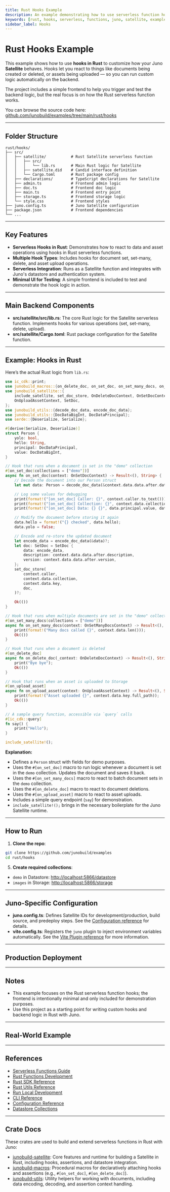 ```yaml
---
title: Rust Hooks Example
description: An example demonstrating how to use serverless function hooks in Rust for Juno serverless functions.
keywords: [rust, hooks, serverless, functions, juno, satellite, example]
sidebar_label: Hooks
---
```


# Rust Hooks Example

This example shows how to use **hooks in Rust** to customize how your Juno **Satellite** behaves. Hooks let you react to things like documents being created or deleted, or assets being uploaded — so you can run custom logic automatically on the backend.

The project includes a simple frontend to help you trigger and test the backend logic, but the real focus is on how the Rust serverless function works.

You can browse the source code here: [github.com/junobuild/examples/tree/main/rust/hooks](https://github.com/junobuild/examples/tree/main/rust/hooks)

---

## Folder Structure

```
rust/hooks/
├── src/
│   ├── satellite/           # Rust Satellite serverless function
│   │   ├── src/
│   │   │   └── lib.rs       # Main Rust logic for Satellite
│   │   ├── satellite.did    # Candid interface definition
│   │   └── Cargo.toml       # Rust package config
│   ├── declarations/        # TypeScript declarations for Satellite
│   ├── admin.ts             # Frontend admin logic
│   ├── doc.ts               # Frontend doc logic
│   ├── main.ts              # Frontend entry point
│   ├── storage.ts           # Frontend storage logic
│   └── style.css            # Frontend styles
├── juno.config.ts           # Juno Satellite configuration
├── package.json             # Frontend dependencies
└── ...
```

---

## Key Features

- **Serverless Hooks in Rust**: Demonstrates how to react to data and asset operations using hooks in Rust serverless functions.
- **Multiple Hook Types**: Includes hooks for document set, set-many, delete, and asset upload operations.
- **Serverless Integration**: Runs as a Satellite function and integrates with Juno's datastore and authentication system.
- **Minimal UI for Testing**: A simple frontend is included to test and demonstrate the hook logic in action.

---

## Main Backend Components

- **src/satellite/src/lib.rs**: The core Rust logic for the Satellite serverless function. Implements hooks for various operations (set, set-many, delete, upload).
- **src/satellite/Cargo.toml**: Rust package configuration for the Satellite function.

---

## Example: Hooks in Rust

Here’s the actual Rust logic from `lib.rs`:

```rust
use ic_cdk::print;
use junobuild_macros::{on_delete_doc, on_set_doc, on_set_many_docs, on_upload_asset};
use junobuild_satellite::{
    include_satellite, set_doc_store, OnDeleteDocContext, OnSetDocContext, OnSetManyDocsContext,
    OnUploadAssetContext, SetDoc,
};
use junobuild_utils::{decode_doc_data, encode_doc_data};
use junobuild_utils::{DocDataBigInt, DocDataPrincipal};
use serde::{Deserialize, Serialize};

#[derive(Serialize, Deserialize)]
struct Person {
    yolo: bool,
    hello: String,
    principal: DocDataPrincipal,
    value: DocDataBigInt,
}

// Hook that runs when a document is set in the "demo" collection
#[on_set_doc(collections = ["demo"])]
async fn on_set_doc(context: OnSetDocContext) -> Result<(), String> {
    // Decode the document into our Person struct
    let mut data: Person = decode_doc_data(&context.data.data.after.data)?;

    // Log some values for debugging
    print(format!("[on_set_doc] Caller: {}", context.caller.to_text()));
    print(format!("[on_set_doc] Collection: {}", context.data.collection));
    print(format!("[on_set_doc] Data: {} {}", data.principal.value, data.value.value));

    // Modify the document before storing it again
    data.hello = format!("{} checked", data.hello);
    data.yolo = false;

    // Encode and re-store the updated document
    let encode_data = encode_doc_data(&data)?;
    let doc: SetDoc = SetDoc {
        data: encode_data,
        description: context.data.data.after.description,
        version: context.data.data.after.version,
    };
    set_doc_store(
        context.caller,
        context.data.collection,
        context.data.key,
        doc,
    )?;

    Ok(())
}

// Hook that runs when multiple documents are set in the "demo" collection
#[on_set_many_docs(collections = ["demo"])]
async fn on_set_many_docs(context: OnSetManyDocsContext) -> Result<(), String> {
    print(format!("Many docs called {}", context.data.len()));
    Ok(())
}

// Hook that runs when a document is deleted
#[on_delete_doc]
async fn on_delete_doc(_context: OnDeleteDocContext) -> Result<(), String> {
    print("Bye bye");
    Ok(())
}

// Hook that runs when an asset is uploaded to Storage
#[on_upload_asset]
async fn on_upload_asset(context: OnUploadAssetContext) -> Result<(), String> {
    print(format!("Asset uploaded {}", context.data.key.full_path));
    Ok(())
}

// A sample query function, accessible via `query` calls
#[ic_cdk::query]
fn say() {
    print("Hello");
}

include_satellite!();
```

**Explanation:**

- Defines a `Person` struct with fields for demo purposes.
- Uses the `#[on_set_doc]` macro to run logic whenever a document is set in the `demo` collection. Updates the document and saves it back.
- Uses the `#[on_set_many_docs]` macro to react to batch document sets in the `demo` collection.
- Uses the `#[on_delete_doc]` macro to react to document deletions.
- Uses the `#[on_upload_asset]` macro to react to asset uploads.
- Includes a simple query endpoint (`say`) for demonstration.
- `include_satellite!();` brings in the necessary boilerplate for the Juno Satellite runtime.

---

## How to Run

1. **Clone the repo**:

```bash
git clone https://github.com/junobuild/examples
cd rust/hooks
```


<HowToStart index={2} />


<CreateSatellite index={4} />

5. **Create required collections**:

- `demo` in Datastore: [http://localhost:5866/datastore](http://localhost:5866/datastore)
- `images` in Storage: [http://localhost:5866/storage](http://localhost:5866/storage)


<HowToRun />

---

## Juno-Specific Configuration

- **juno.config.ts**: Defines Satellite IDs for development/production, build source, and predeploy steps. See the [Configuration reference](../../../reference/configuration.mdx) for details.
- **vite.config.ts**: Registers the `juno` plugin to inject environment variables automatically. See the [Vite Plugin reference](../../../reference/plugins.mdx#vite-plugin) for more information.

---

## Production Deployment


<ProdDeploy />

---

## Notes

- This example focuses on the Rust serverless function hooks; the frontend is intentionally minimal and only included for demonstration purposes.
- Use this project as a starting point for writing custom hooks and backend logic in Rust with Juno.

---

## Real-World Example


<ProposalsNetwork />

---

## References

- [Serverless Functions Guide](../../../guides/rust.mdx)
- [Rust Functions Development](../../../build/functions/index.md)
- [Rust SDK Reference](../../../reference/functions/rust/sdk.mdx)
- [Rust Utils Reference](../../../reference/functions/rust/utils.mdx)
- [Run Local Development](../../../guides/local-development.mdx)
- [CLI Reference](../../../reference/cli)
- [Configuration Reference](../../../reference/configuration.mdx)
- [Datastore Collections](../../../build/datastore/collections.md)

---

## Crate Docs

These crates are used to build and extend serverless functions in Rust with Juno:

- [junobuild-satellite](https://docs.rs/junobuild-satellite): Core features and runtime for building a Satellite in Rust, including hooks, assertions, and datastore integration.
- [junobuild-macros](https://docs.rs/junobuild-macros): Procedural macros for declaratively attaching hooks and assertions (e.g., `#[on_set_doc]`, `#[on_delete_doc]`).
- [junobuild-utils](https://docs.rs/junobuild-utils): Utility helpers for working with documents, including data encoding, decoding, and assertion context handling.
